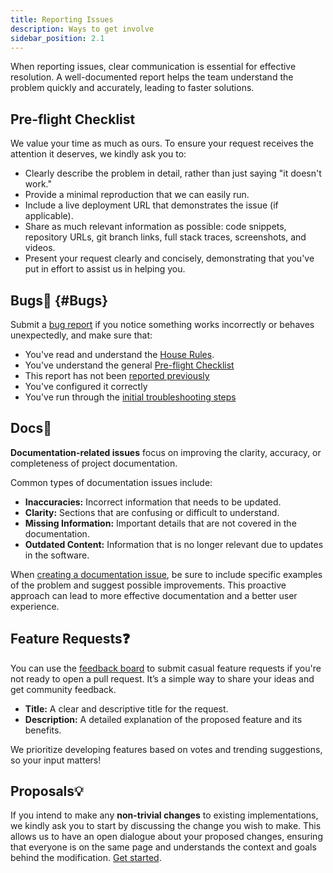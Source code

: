 ```yaml
---
title: Reporting Issues
description: Ways to get involve
sidebar_position: 2.1
---
```



<!-- All project participants should follow these guidelines on their journey to making more meaningful contributions:

- Follow the existing code style and formatting conventions.
- Keep your changes focused and atomic, addressing one issue per PR.
- Write clear and concise commit messages and PR descriptions.
- Test your changes thoroughly and ensure they don't introduce any regressions.
- Be respectful and considerate towards other contributors. -->


When reporting issues, clear communication is essential for effective resolution. A well-documented report helps the team understand the problem quickly and accurately, leading to faster solutions. 

## Pre-flight Checklist

We value your time as much as ours. To ensure your request receives the attention it deserves, we kindly ask you to:

- Clearly describe the problem in detail, rather than just saying "it doesn't work."
- Provide a minimal reproduction that we can easily run.
- Include a live deployment URL that demonstrates the issue (if applicable).
- Share as much relevant information as possible: code snippets, repository URLs, git branch links, full stack traces, screenshots, and videos.
- Present your request clearly and concisely, demonstrating that you've put in effort to assist us in helping you.


## Bugs🐛 {#Bugs}
Submit a [bug report](https://github.com/mkeithX/mkeithx.github.io/issues/new/choose) if you notice something works incorrectly or behaves unexpectedly, and make sure that:

- You've read and understand the [House Rules](/community#house-rules).
- You've understand the general [Pre-flight Checklist](#pre-flight-checklist)
- This report has not been [reported previously](https://github.com/mkeithX/mkeithx.github.io/issues)
- You've configured it correctly
- You've run through the [initial troubleshooting steps](/community/issue/style-guide/troubleshoot)


## Docs📒

**Documentation-related issues** focus on improving the clarity, accuracy, or completeness of project documentation. 

Common types of documentation issues include:

- **Inaccuracies:** Incorrect information that needs to be updated.
- **Clarity:** Sections that are confusing or difficult to understand.
- **Missing Information:** Important details that are not covered in the documentation.
- **Outdated Content:** Information that is no longer relevant due to updates in the software.

When [creating a documentation issue](https://github.com/mkeithX/mkeithx.github.io/issues/new/choose), be sure to include specific examples of the problem and suggest possible improvements. This proactive approach can lead to more effective documentation and a better user experience.

## Feature Requests❓
You can use the [feedback board](/feature-requests) to submit casual feature requests if you're not ready to open a pull request. It’s a simple way to share your ideas and get community feedback.

- **Title:** A clear and descriptive title for the request.
- **Description:** A detailed explanation of the proposed feature and its benefits.

We prioritize developing features based on votes and trending suggestions, so your input matters!

## Proposals💡

If you intend to make any **non-trivial changes** to existing implementations,  we kindly ask you to start by discussing the change you wish to make. This allows us to have an open dialogue about your proposed changes, ensuring that everyone is on the same page and understands the context and goals behind the modification. [Get started](https://forms.office.com/r/sQBiMJ8bQ3).
